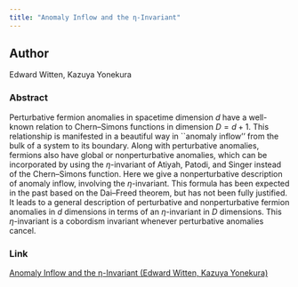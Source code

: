 ```yaml
---
title: "Anomaly Inflow and the η-Invariant"
---
```


## Author

Edward Witten, Kazuya Yonekura

### Abstract
Perturbative fermion anomalies in spacetime dimension $d$ have a well-known relation to Chern–Simons functions in dimension $D = d + 1$. This relationship is manifested in a beautiful way in ``anomaly inflow'' from the bulk of a system to its boundary. Along with perturbative anomalies, fermions also have global or nonperturbative anomalies, which can be incorporated by using the $\eta$-invariant of Atiyah, Patodi, and Singer instead of the Chern–Simons function. Here we give a nonperturbative description of anomaly inflow, involving the $\eta$-invariant. This formula has been expected in the past based on the Dai–Freed theorem, but has not been fully justified. It leads to a general description of perturbative and nonperturbative fermion anomalies in $d$ dimensions in terms of an $\eta$-invariant in $D$ dimensions. This $\eta$-invariant is a cobordism invariant whenever perturbative anomalies cancel.


### Link

[Anomaly Inflow and the η-Invariant (Edward Witten, Kazuya Yonekura)](https://arxiv.org/abs/1909.08775)